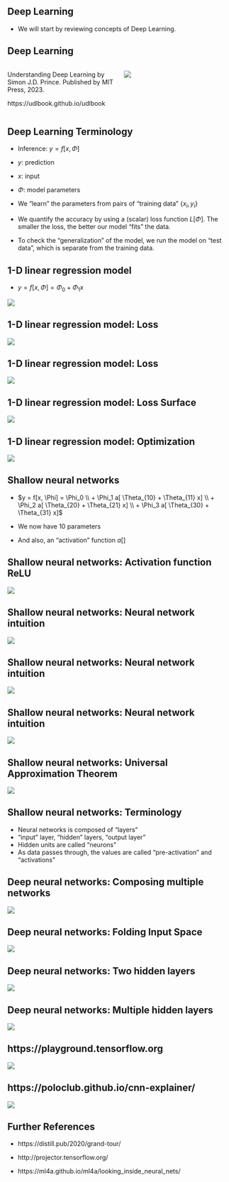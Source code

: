 ## Deep Learning

- We will start by reviewing concepts of Deep Learning.

## Deep Learning

:::: {.columns}
::: {.column width="50%"}
Understanding Deep Learning by Simon J.D. Prince.
Published by MIT Press, 2023.

https://udlbook.github.io/udlbook
:::
::: {.column width="50%"}
![](figs/UDLCoverSmall.jpg){fig-align="center"}
:::
::::

## Deep Learning Terminology

- Inference: $y = f[x, \Phi]$

- $y$: prediction

- $x$: input 

- $\Phi$: model parameters

- We "learn" the parameters from pairs of "training data" $\{x_i, y_i\}$

- We quantify the accuracy by using a (scalar) loss function $L[\Phi]$. The smaller the loss, the better our model "fits" the data.

- To check the "generalization" of the model, we run the model on "test data", which is separate from the training data.

## 1-D linear regression model

- $y = f[x, \Phi] = \Phi_0 + \Phi_1 x$

![](figs/UDLChap2PDF/SupervisedLinear.jpg){fig-align="center"}

## 1-D linear regression model: Loss

![](figs/UDLChap2PDF/SupervisedLinearFitError.jpg){fig-align="center"}

## 1-D linear regression model: Loss 

![](figs/UDLChap2PDF/SupervisedLinearFitError.jpg){fig-align="center"}

## 1-D linear regression model: Loss Surface

![](figs/UDLChap2PDF/SupervisedSurface.jpg){fig-align="center"}

## 1-D linear regression model: Optimization

![](figs/UDLChap2PDF/SupervisedOpt.jpg){fig-align="center"}

## Shallow neural networks

- $y = f[x, \Phi] = \Phi_0 \\
   + \Phi_1 a[ \Theta_{10} + \Theta_{11} x] \\
   + \Phi_2 a[ \Theta_{20} + \Theta_{21} x] \\
   + \Phi_3 a[ \Theta_{30} + \Theta_{31} x]$

- We now have 10 parameters
- And also, an "activation" function $a[]$

## Shallow neural networks: Activation function ReLU

![](figs/UDLChap3PDF/ShallowReLU.jpg){fig-align="center"}

## Shallow neural networks: Neural network intuition

![](figs/UDLChap3PDF/ShallowFunctions.jpg){fig-align="center"}


## Shallow neural networks: Neural network intuition

![](figs/UDLChap3PDF/ShallowBuildUp.jpg){fig-align="center"}

## Shallow neural networks: Neural network intuition

![](figs/UDLChap3PDF/ShallowNet.jpg){fig-align="center"}

## Shallow neural networks: Universal Approximation Theorem

![](figs/UDLChap3PDF/ShallowApproximate.jpg){fig-align="center"}

## Shallow neural networks: Terminology

- Neural networks is composed of "layers"
- "input" layer, "hidden" layers, "output layer"
- Hidden units are called "neurons"
- As data passes through, the values are called "pre-activation" and "activations"

## Deep neural networks: Composing multiple networks

![](figs/UDLChap4PDF/DeepConcat.jpg){fig-align="center"}

## Deep neural networks: Folding Input Space

![](figs/UDLChap4PDF/DeepFold.jpg){fig-align="center"}

## Deep neural networks: Two hidden layers

![](figs/UDLChap4PDF/DeepTwoLayer.jpg){fig-align="center"}

## Deep neural networks: Multiple hidden layers

![](figs/UDLChap4PDF/DeepKLayer.jpg){fig-align="center"}


## https://playground.tensorflow.org

![](figs/tensorflow-playground.jpg){fig-align="center"}

## https://poloclub.github.io/cnn-explainer/

![](figs/cnnexplainer.jpg){fig-align="center"}

## Further References

- https://distill.pub/2020/grand-tour/

- http://projector.tensorflow.org/

- https://ml4a.github.io/ml4a/looking_inside_neural_nets/

